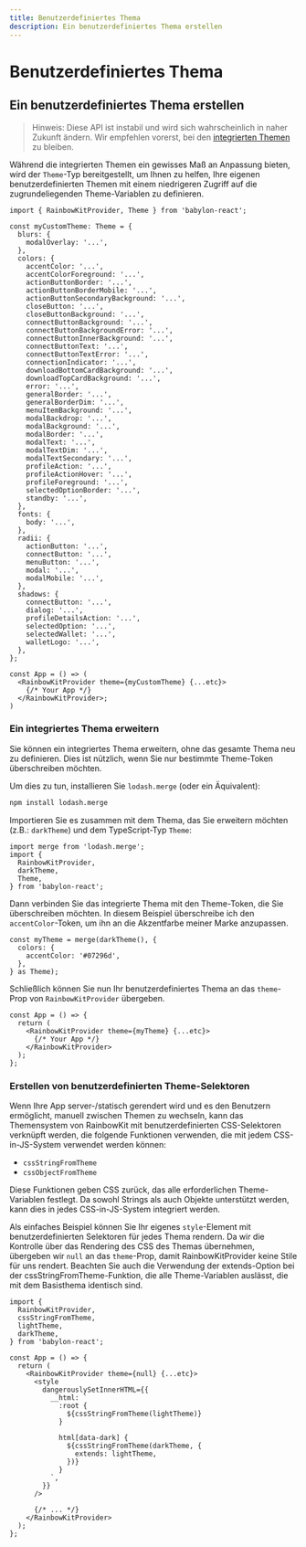 ```yaml
---
title: Benutzerdefiniertes Thema
description: Ein benutzerdefiniertes Thema erstellen
---
```


# Benutzerdefiniertes Thema

## Ein benutzerdefiniertes Thema erstellen

> Hinweis: Diese API ist instabil und wird sich wahrscheinlich
> in naher Zukunft ändern. Wir empfehlen vorerst, bei den [integrierten Themen](/docs/theming) zu bleiben.

Während die integrierten Themen ein gewisses Maß an Anpassung bieten, wird der `Theme`-Typ bereitgestellt, um Ihnen zu helfen, Ihre eigenen benutzerdefinierten Themen mit einem niedrigeren Zugriff auf die zugrundeliegenden Theme-Variablen zu definieren.

```tsx
import { RainbowKitProvider, Theme } from 'babylon-react';

const myCustomTheme: Theme = {
  blurs: {
    modalOverlay: '...',
  },
  colors: {
    accentColor: '...',
    accentColorForeground: '...',
    actionButtonBorder: '...',
    actionButtonBorderMobile: '...',
    actionButtonSecondaryBackground: '...',
    closeButton: '...',
    closeButtonBackground: '...',
    connectButtonBackground: '...',
    connectButtonBackgroundError: '...',
    connectButtonInnerBackground: '...',
    connectButtonText: '...',
    connectButtonTextError: '...',
    connectionIndicator: '...',
    downloadBottomCardBackground: '...',
    downloadTopCardBackground: '...',
    error: '...',
    generalBorder: '...',
    generalBorderDim: '...',
    menuItemBackground: '...',
    modalBackdrop: '...',
    modalBackground: '...',
    modalBorder: '...',
    modalText: '...',
    modalTextDim: '...',
    modalTextSecondary: '...',
    profileAction: '...',
    profileActionHover: '...',
    profileForeground: '...',
    selectedOptionBorder: '...',
    standby: '...',
  },
  fonts: {
    body: '...',
  },
  radii: {
    actionButton: '...',
    connectButton: '...',
    menuButton: '...',
    modal: '...',
    modalMobile: '...',
  },
  shadows: {
    connectButton: '...',
    dialog: '...',
    profileDetailsAction: '...',
    selectedOption: '...',
    selectedWallet: '...',
    walletLogo: '...',
  },
};

const App = () => (
  <RainbowKitProvider theme={myCustomTheme} {...etc}>
    {/* Your App */}
  </RainbowKitProvider>;
)
```

### Ein integriertes Thema erweitern

Sie können ein integriertes Thema erweitern, ohne das gesamte Thema neu zu definieren. Dies ist nützlich, wenn Sie nur bestimmte Theme-Token überschreiben möchten.

Um dies zu tun, installieren Sie `lodash.merge` (oder ein Äquivalent):

```bash
npm install lodash.merge
```

Importieren Sie es zusammen mit dem Thema, das Sie erweitern möchten (z.B.: `darkTheme`) und dem TypeScript-Typ `Theme`:

```tsx
import merge from 'lodash.merge';
import {
  RainbowKitProvider,
  darkTheme,
  Theme,
} from 'babylon-react';
```

Dann verbinden Sie das integrierte Thema mit den Theme-Token, die Sie überschreiben möchten. In diesem Beispiel überschreibe ich den `accentColor`-Token, um ihn an die Akzentfarbe meiner Marke anzupassen.

```tsx
const myTheme = merge(darkTheme(), {
  colors: {
    accentColor: '#07296d',
  },
} as Theme);
```

Schließlich können Sie nun Ihr benutzerdefiniertes Thema an das `theme`-Prop von `RainbowKitProvider` übergeben.

```tsx
const App = () => {
  return (
    <RainbowKitProvider theme={myTheme} {...etc}>
      {/* Your App */}
    </RainbowKitProvider>
  );
};
```

### Erstellen von benutzerdefinierten Theme-Selektoren

Wenn Ihre App server-/statisch gerendert wird und es den Benutzern ermöglicht, manuell zwischen Themen zu wechseln, kann das Themensystem von RainbowKit mit benutzerdefinierten CSS-Selektoren verknüpft werden, die folgende Funktionen verwenden, die mit jedem CSS-in-JS-System verwendet werden können:

- `cssStringFromTheme`
- `cssObjectFromTheme`

Diese Funktionen geben CSS zurück, das alle erforderlichen Theme-Variablen festlegt. Da sowohl Strings als auch Objekte unterstützt werden, kann dies in jedes CSS-in-JS-System integriert werden.

Als einfaches Beispiel können Sie Ihr eigenes `style`-Element mit benutzerdefinierten Selektoren für jedes Thema rendern. Da wir die Kontrolle über das Rendering des CSS des Themas übernehmen, übergeben wir `null` an das `theme`-Prop, damit RainbowKitProvider keine Stile für uns rendert. Beachten Sie auch die Verwendung der extends-Option bei der cssStringFromTheme-Funktion, die alle Theme-Variablen auslässt, die mit dem Basisthema identisch sind.

```tsx
import {
  RainbowKitProvider,
  cssStringFromTheme,
  lightTheme,
  darkTheme,
} from 'babylon-react';

const App = () => {
  return (
    <RainbowKitProvider theme={null} {...etc}>
      <style
        dangerouslySetInnerHTML={{
          __html: `
            :root {
              ${cssStringFromTheme(lightTheme)}
            }

            html[data-dark] {
              ${cssStringFromTheme(darkTheme, {
                extends: lightTheme,
              })}
            }
          `,
        }}
      />

      {/* ... */}
    </RainbowKitProvider>
  );
};
```
